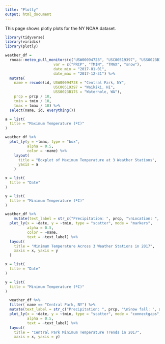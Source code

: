 ```yaml
---
title: "Plotly"
output: html_document
---
```



This page shows plotly plots for the NY NOAA dataset.

```r
library(tidyverse)
library(viridis)
library(plotly)
```



```r
weather_df =
  rnoaa::meteo_pull_monitors(c("USW00094728", "USC00519397", "USS0023B17S"),
                      var = c("PRCP", "TMIN", "TMAX", "snow"), 
                      date_min = "2017-01-01",
                      date_max = "2017-12-31") %>%
  mutate(
    name = recode(id, USW00094728 = "Central Park, NY", 
                      USC00519397 = "Waikiki, HI",
                      USS0023B17S = "Waterhole, WA"),
    prcp = prcp / 10,
    tmin = tmin / 10,
    tmax = tmax / 10) %>%
  select(name, id, everything()) 
```

```r
a = list(
  title = "Maximum Temperature (ºC)"
)

weather_df %>% 
  plot_ly(y = ~tmax, type = "box",
          alpha = 0.5,
          color = ~name) %>% 
    layout(
      title = "Boxplot of Maximum Temperature at 3 Weather Stations",
      yaxis = a
    )
```

```r
x = list(
  title = "Date"
)

y = list(
  title = "Minimum Temperature (ºC)"
)

weather_df %>% 
    mutate(text_label = str_c("Precipitation: ", prcp, "\nLocation: ", name)) %>% 
  plot_ly(x = ~date, y = ~tmin, type = "scatter", mode = "markers",
          alpha = 0.5,
          color = ~name,
          text = ~text_label) %>% 
  layout(
    title = "Minimum Temperature Across 3 Weather Stations in 2017",
    xaxis = x, yaxis = y
  )
```
```r
x = list(
  title = "Date"
)

y = list(
  title = "Minimum Temperature (ºC)"
)

  weather_df %>% 
  filter( name == "Central Park, NY") %>% 
  mutate(text_label = str_c("Precipitation: ", prcp, "\nSnow fall: ", snow)) %>% 
  plot_ly(x = ~date, y = ~tmin, type = "scatter", mode = "connectgaps",
          alpha = 0.5,
          text = ~text_label) %>% 
  layout(
    title = "Central Park Minimum Temperature Trends in 2017",
    xaxis = x, yaxis = y)

```




